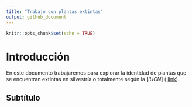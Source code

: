 ```yaml
---
title: "Trabajo con plantas extintas"
output: github_document
---
```


```r
knitr::opts_chunk$set(echo = TRUE)
```

# Introducción 

En este documento trabajaremos para explorar la identidad de plantas que se encuentran extintas en silvestría o totalmente según la [*IUCN*] ( [link](https://www.iucnredlist.org/)). 

## Subtítulo 

